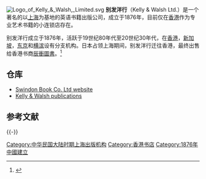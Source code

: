 [[File:Logo_of_Kelly_&_Walsh,_Limited.svg|thumb]]
'''别发洋行'''（Kelly & Walsh Ltd.）是一个著名的以[[上海|上海]]为基地的英语书籍出版公司，成立于1876年，目前仅在[[香港|香港]]作为专业艺术书籍的小连锁店存在。

别发洋行成立于1876年，活跃于19世纪80年代至20世纪30年代，在[[香港|香港]]，[[新加坡|新加坡]]，[[东京|东京]]和[[横滨|横滨]]设有分支机构。日本占领上海期间，别发洋行迁往香港，最终出售给香港书商[[辰衝圖書|辰衝圖書]]。<ref name="食光記憶">{{cite book |author1=胡川安 |coauthors=郭婷、郭忠豪 |title=食光記憶：12則鄉愁的滋味 |date=2017-03-25 |publisher=聯經出版事業公司 |isbn=9789570849127 |pages=第115頁 |url=https://books.google.com.hk/books?id=aDs4DwAAQBAJ&pg=PA115 |access-date=2020-07-28 |archive-date=2020-08-20 |archive-url=https://web.archive.org/web/20200820125746/https://books.google.com.hk/books?id=aDs4DwAAQBAJ&pg=PA115 |dead-url=no }}</ref>

== 仓库 ==
* [https://web.archive.org/web/20090530025602/http://www.swindonbooks.com/ Swindon Book Co. Ltd website]
* [https://web.archive.org/web/20131213234326/http://www.oldchinahands.org/kellywalsh.htm Kelly & Walsh publications]

== 参考文献 ==
{{Reflist}}

{{-}}
{{上海出版机构}}

[[Category:中华民国大陆时期上海出版机构|Category:中华民国大陆时期上海出版机构]]
[[Category:香港书店|Category:香港书店]]
[[Category:1876年中國建立|Category:1876年中國建立]]